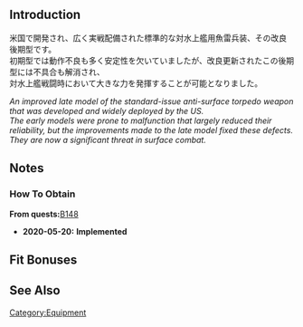 {{EquipmentInfo}}

==Introduction==
米国で開発され、広く実戦配備された標準的な対水上艦用魚雷兵装、その改良後期型です。<br>
初期型では動作不良も多く安定性を欠いていましたが、改良更新されたこの後期型には不具合も解消され、<br>
対水上艦戦闘時において大きな力を発揮することが可能となりました。

''An improved late model of the standard-issue anti-surface torpedo weapon that was developed and widely deployed by the US.''<br>
''The early models were prone to malfunction that largely reduced their reliability, but the improvements made to the late model fixed these defects.''<br>
''They are now a significant threat in surface combat.''

==Notes==
<div class="mw-collapsible"><h3>How To Obtain</h3>
<div class="mw-collapsible-content">
'''From quests: '''[[Quests#B148|B148]]

</div></div>


<div class="mw-collapsible><h3>Updates History</h3>
<div class="mw-collapsible-content>
* '''2020-05-20:''' '''Implemented'''
</div></div>

==Fit Bonuses==
{{:533mm Quintuple Torpedo Mount (Late Model)/Bonuses}}

==See Also==
{{Equipmentlist}}
[[Category:Equipment]]